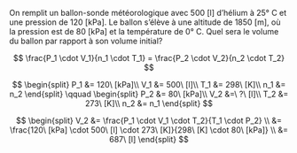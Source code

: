 ::: {.Exercise data-latex=""}

On remplit un ballon-sonde météorologique avec 500 [l] d'hélium à 25° C et une pression de 120 [kPa]. Le ballon s'élève à une altitude de 1850 [m], où la pression est de 80 [kPa] et la température de 0° C. Quel sera le volume du ballon par rapport à son volume initial?

\vspace{\stretch{1}}

:::

::: {.Answer data-latex=""}

$$
\frac{P_1 \cdot V_1}{n_1 \cdot T_1} = \frac{P_2 \cdot V_2}{n_2 \cdot T_2}
$$

$$
\begin{split}
	P_1 &= 120\ [kPa]\\
	V_1 &= 500\ [l]\\
	T_1 &= 298\ [K]\\
	n_1 &= n_2
\end{split}
\qquad
\begin{split}
	P_2 &= 80\ [kPa]\\
	V_2 &=\ ?\ [l]\\
	T_2 &= 273\ [K]\\
	n_2 &= n_1
\end{split}
$$

$$
\begin{split}
	V_2 &= \frac{P_1 \cdot V_1 \cdot T_2}{T_1 \cdot P_2} \\
	&= \frac{120\ [kPa] \cdot 500\ [l] \cdot 273\ [K]}{298\ [K] \cdot 80\ [kPa]} \\
	&= 687\ [l]
\end{split}
$$

:::

